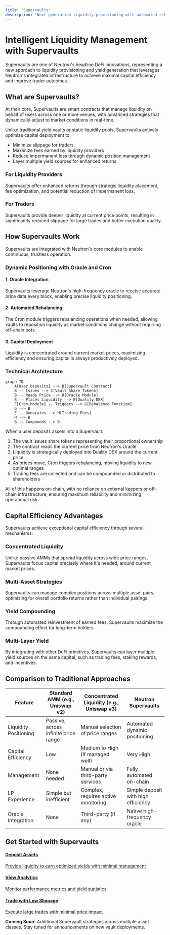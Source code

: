 ```yaml
---
title: "Supervaults"
description: "Next-generation liquidity provisioning with automated rebalancing and capital-efficient yield strategies"
---
```


# Intelligent Liquidity Management with Supervaults

Supervaults are one of Neutron's headline DeFi innovations, representing a new approach to liquidity provisioning and yield generation that leverages Neutron's integrated infrastructure to achieve maximal capital efficiency and improve trader outcomes.

## What are Supervaults?

<div className="p-4 border-l-4 border-primary bg-primary/5 rounded my-6">
  At their core, Supervaults are smart contracts that manage liquidity on behalf of users across one or more venues, with advanced strategies that dynamically adjust to market conditions in real-time.
</div>

Unlike traditional yield vaults or static liquidity pools, Supervaults actively optimize capital deployment to:

- Minimize slippage for traders
- Maximize fees earned by liquidity providers
- Reduce impermanent loss through dynamic position management
- Layer multiple yield sources for enhanced returns

<div className="grid grid-cols-1 md:grid-cols-2 gap-6 mt-8 mb-8">
  <div className="flex flex-col p-6 border border-gray-200 dark:border-gray-800 rounded-lg">
    <h3 className="text-xl font-semibold mb-2">For Liquidity Providers</h3>
    <p className="mb-4">Supervaults offer enhanced returns through strategic liquidity placement, fee optimization, and potential reduction of impermanent loss.</p>
  </div>
  
  <div className="flex flex-col p-6 border border-gray-200 dark:border-gray-800 rounded-lg">
    <h3 className="text-xl font-semibold mb-2">For Traders</h3>
    <p className="mb-4">Supervaults provide deeper liquidity at current price points, resulting in significantly reduced slippage for large trades and better execution quality.</p>
  </div>
</div>

## How Supervaults Work

Supervaults are integrated with Neutron's core modules to enable continuous, trustless operation:

### Dynamic Positioning with Oracle and Cron

<div className="grid grid-cols-1 md:grid-cols-3 gap-6 mt-6 mb-8">
  <div className="flex flex-col">
    <h4 className="font-semibold mb-2">1. Oracle Integration</h4>
    <p className="text-sm">Supervaults leverage Neutron's high-frequency oracle to receive accurate price data every block, enabling precise liquidity positioning.</p>
  </div>
  
  <div className="flex flex-col">
    <h4 className="font-semibold mb-2">2. Automated Rebalancing</h4>
    <p className="text-sm">The Cron module triggers rebalancing operations when needed, allowing vaults to reposition liquidity as market conditions change without requiring off-chain bots.</p>
  </div>
  
  <div className="flex flex-col">
    <h4 className="font-semibold mb-2">3. Capital Deployment</h4>
    <p className="text-sm">Liquidity is concentrated around current market prices, maximizing efficiency and ensuring capital is always productively deployed.</p>
  </div>
</div>

### Technical Architecture

```mermaid
graph TD
    A[User Deposits] --> B[Supervault Contract]
    B -- Issues --> C[Vault Share Tokens]
    B -- Reads Price --> D[Oracle Module]
    B -- Places Liquidity --> E[Duality DEX]
    F[Cron Module] -- Triggers --> G[Rebalance Function]
    G --> B
    E -- Generates --> H[Trading Fees]
    H --> B
    B -- Compounds --> B
```

When a user deposits assets into a Supervault:

1. The vault issues share tokens representing their proportional ownership
2. The contract reads the current price from Neutron's Oracle
3. Liquidity is strategically deployed into Duality DEX around the current price
4. As prices move, Cron triggers rebalancing, moving liquidity to new optimal ranges
5. Trading fees are collected and can be compounded or distributed to shareholders

All of this happens on-chain, with no reliance on external keepers or off-chain infrastructure, ensuring maximum reliability and minimizing operational risk.

## Capital Efficiency Advantages

Supervaults achieve exceptional capital efficiency through several mechanisms:

<div className="grid grid-cols-1 md:grid-cols-2 gap-6 my-8">
  <div className="flex flex-col p-6 border border-gray-200 dark:border-gray-800 rounded-lg">
    <h3 className="text-xl font-semibold mb-2">Concentrated Liquidity</h3>
    <p className="mb-4">Unlike passive AMMs that spread liquidity across wide price ranges, Supervaults focus capital precisely where it's needed, around current market prices.</p>
  </div>
  
  <div className="flex flex-col p-6 border border-gray-200 dark:border-gray-800 rounded-lg">
    <h3 className="text-xl font-semibold mb-2">Multi-Asset Strategies</h3>
    <p className="mb-4">Supervaults can manage complex positions across multiple asset pairs, optimizing for overall portfolio returns rather than individual pairings.</p>
  </div>
  
  <div className="flex flex-col p-6 border border-gray-200 dark:border-gray-800 rounded-lg">
    <h3 className="text-xl font-semibold mb-2">Yield Compounding</h3>
    <p className="mb-4">Through automated reinvestment of earned fees, Supervaults maximize the compounding effect for long-term holders.</p>
  </div>
  
  <div className="flex flex-col p-6 border border-gray-200 dark:border-gray-800 rounded-lg">
    <h3 className="text-xl font-semibold mb-2">Multi-Layer Yield</h3>
    <p className="mb-4">By integrating with other DeFi primitives, Supervaults can layer multiple yield sources on the same capital, such as trading fees, staking rewards, and incentives.</p>
  </div>
</div>

## Comparison to Traditional Approaches

<div className="overflow-x-auto my-8">
  <table className="min-w-full border border-gray-300 dark:border-gray-700">
    <thead>
      <tr className="bg-gray-100 dark:bg-gray-800">
        <th className="p-3 text-left">Feature</th>
        <th className="p-3 text-left">Standard AMM (e.g., Uniswap v2)</th>
        <th className="p-3 text-left">Concentrated Liquidity (e.g., Uniswap v3)</th>
        <th className="p-3 text-left">Neutron Supervaults</th>
      </tr>
    </thead>
    <tbody>
      <tr className="border-t border-gray-300 dark:border-gray-700">
        <td className="p-3 font-medium">Liquidity Positioning</td>
        <td className="p-3">Passive, across infinite price range</td>
        <td className="p-3">Manual selection of price ranges</td>
        <td className="p-3">Automated dynamic positioning</td>
      </tr>
      <tr className="border-t border-gray-300 dark:border-gray-700 bg-gray-50 dark:bg-gray-900">
        <td className="p-3 font-medium">Capital Efficiency</td>
        <td className="p-3">Low</td>
        <td className="p-3">Medium to High (if managed well)</td>
        <td className="p-3">Very High</td>
      </tr>
      <tr className="border-t border-gray-300 dark:border-gray-700">
        <td className="p-3 font-medium">Management</td>
        <td className="p-3">None needed</td>
        <td className="p-3">Manual or via third-party services</td>
        <td className="p-3">Fully automated on-chain</td>
      </tr>
      <tr className="border-t border-gray-300 dark:border-gray-700 bg-gray-50 dark:bg-gray-900">
        <td className="p-3 font-medium">LP Experience</td>
        <td className="p-3">Simple but inefficient</td>
        <td className="p-3">Complex, requires active monitoring</td>
        <td className="p-3">Simple deposit with high efficiency</td>
      </tr>
      <tr className="border-t border-gray-300 dark:border-gray-700">
        <td className="p-3 font-medium">Oracle Integration</td>
        <td className="p-3">None</td>
        <td className="p-3">Third-party (if any)</td>
        <td className="p-3">Native high-frequency oracle</td>
      </tr>
    </tbody>
  </table>
</div>

## Get Started with Supervaults

<div className="grid grid-cols-1 md:grid-cols-3 gap-6 mt-6 mb-8">
  <a className="flex flex-col p-5 border border-gray-200 dark:border-gray-800 rounded-lg hover:bg-gray-50 dark:hover:bg-gray-900" href="#">
    <h4 className="font-semibold mb-2">Deposit Assets</h4>
    <p className="text-sm">Provide liquidity to earn optimized yields with minimal management</p>
  </a>
  
  <a className="flex flex-col p-5 border border-gray-200 dark:border-gray-800 rounded-lg hover:bg-gray-50 dark:hover:bg-gray-900" href="#">
    <h4 className="font-semibold mb-2">View Analytics</h4>
    <p className="text-sm">Monitor performance metrics and yield statistics</p>
  </a>
  
  <a className="flex flex-col p-5 border border-gray-200 dark:border-gray-800 rounded-lg hover:bg-gray-50 dark:hover:bg-gray-900" href="#">
    <h4 className="font-semibold mb-2">Trade with Low Slippage</h4>
    <p className="text-sm">Execute large trades with minimal price impact</p>
  </a>
</div>

<div className="p-4 border-l-4 border-primary bg-primary/5 rounded my-6">
  <strong>Coming Soon:</strong> Additional Supervault strategies across multiple asset classes. Stay tuned for announcements on new vault deployments.
</div> 